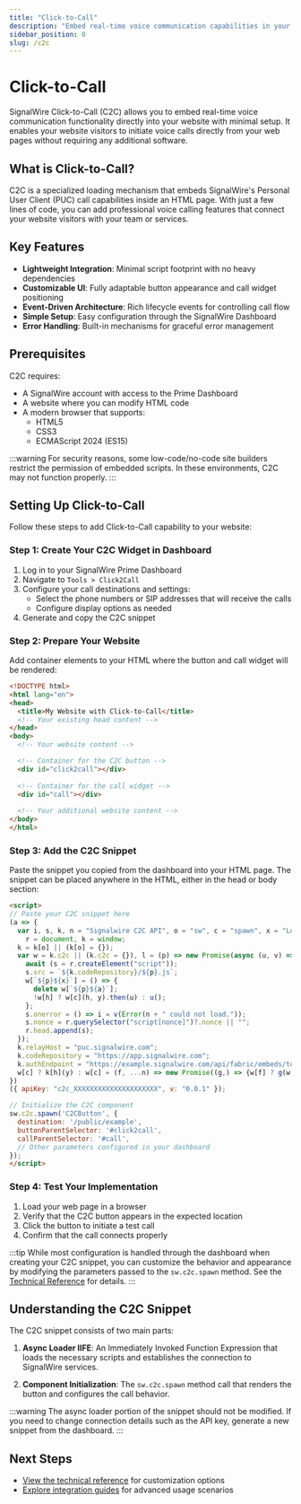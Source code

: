 ```yaml
---
title: "Click-to-Call"
description: "Embed real-time voice communication capabilities in your website with SignalWire Click-to-Call."
sidebar_position: 0
slug: /c2c
---
```


# Click-to-Call

SignalWire Click-to-Call (C2C) allows you to embed real-time voice communication functionality directly into your website with minimal setup. It enables your website visitors to initiate voice calls directly from your web pages without requiring any additional software.

## What is Click-to-Call?

C2C is a specialized loading mechanism that embeds SignalWire's Personal User Client (PUC) call capabilities inside an HTML page. With just a few lines of code, you can add professional voice calling features that connect your website visitors with your team or services.

## Key Features

- **Lightweight Integration**: Minimal script footprint with no heavy dependencies
- **Customizable UI**: Fully adaptable button appearance and call widget positioning
- **Event-Driven Architecture**: Rich lifecycle events for controlling call flow
- **Simple Setup**: Easy configuration through the SignalWire Dashboard
- **Error Handling**: Built-in mechanisms for graceful error management

## Prerequisites

C2C requires:

- A SignalWire account with access to the Prime Dashboard
- A website where you can modify HTML code
- A modern browser that supports:
  - HTML5
  - CSS3
  - ECMAScript 2024 (ES15)

:::warning
For security reasons, some low-code/no-code site builders restrict the permission of embedded scripts. In these environments, C2C may not function properly.
:::

## Setting Up Click-to-Call

Follow these steps to add Click-to-Call capability to your website:

### Step 1: Create Your C2C Widget in Dashboard

1. Log in to your SignalWire Prime Dashboard
2. Navigate to `Tools > Click2Call`
3. Configure your call destinations and settings:
   - Select the phone numbers or SIP addresses that will receive the calls
   - Configure display options as needed
4. Generate and copy the C2C snippet

### Step 2: Prepare Your Website

Add container elements to your HTML where the button and call widget will be rendered:

```html
<!DOCTYPE html>
<html lang="en">
<head>
  <title>My Website with Click-to-Call</title>
  <!-- Your existing head content -->
</head>
<body>
  <!-- Your website content -->

  <!-- Container for the C2C button -->
  <div id="click2call"></div>
  
  <!-- Container for the call widget -->
  <div id="call"></div>
  
  <!-- Your additional website content -->
</body>
</html>
```

### Step 3: Add the C2C Snippet

Paste the snippet you copied from the dashboard into your HTML page. The snippet can be placed anywhere in the HTML, either in the head or body section:

```html
<script>
// Paste your C2C snippet here
(a => {
  var i, s, k, n = "Signalwire C2C API", o = "sw", c = "spawn", x = "Loaded", h = "authenticate", y = a["apiKey"],
    r = document, k = window;
  k = k[o] || (k[o] = {});
  var w = k.c2c || (k.c2c = {}), l = (p) => new Promise(async (u, v) => {
    await (s = r.createElement("script"));
    s.src = `${k.codeRepository}/${p}.js`;
    w[`${p}${x}`] = () => {
      delete w[`${p}${a}`];
      !w[h] ? w[c](h, y).then(u) : u();
    };
    s.onerror = () => i = v(Error(n + " could not load."));
    s.nonce = r.querySelector("script[nonce]")?.nonce || "";
    r.head.append(s);
  });
  k.relayHost = "puc.signalwire.com";
  k.codeRepository = "https://app.signalwire.com";
  k.authEndpoint = "https://example.signalwire.com/api/fabric/embeds/tokens";
  w[c] ? k[h](y) : w[c] = (f, ...n) => new Promise((g,) => {w[f] ? g(w[f](...n)) : l(f).then(() => g(w[f](...n)))})
})
({ apiKey: "c2c_XXXXXXXXXXXXXXXXXXXXX", v: "0.0.1" });

// Initialize the C2C component
sw.c2c.spawn('C2CButton', {
  destination: '/public/example',
  buttonParentSelector: '#click2call',
  callParentSelector: '#call',
  // Other parameters configured in your dashboard
});
</script>
```

### Step 4: Test Your Implementation

1. Load your web page in a browser
2. Verify that the C2C button appears in the expected location
3. Click the button to initiate a test call
4. Confirm that the call connects properly

:::tip
While most configuration is handled through the dashboard when creating your C2C snippet, you can customize the behavior and appearance by modifying the parameters passed to the `sw.c2c.spawn` method. See the [Technical Reference](./technical-reference.mdx) for details.
:::

## Understanding the C2C Snippet

The C2C snippet consists of two main parts:

1. **Async Loader IIFE**: An Immediately Invoked Function Expression that loads the necessary scripts and establishes the connection to SignalWire services.
   
2. **Component Initialization**: The `sw.c2c.spawn` method call that renders the button and configures the call behavior.

:::warning
The async loader portion of the snippet should not be modified. If you need to change connection details such as the API key, generate a new snippet from the dashboard.
:::

## Next Steps

- [View the technical reference](./technical-reference.mdx) for customization options
- [Explore integration guides](./guides/index.mdx) for advanced usage scenarios
